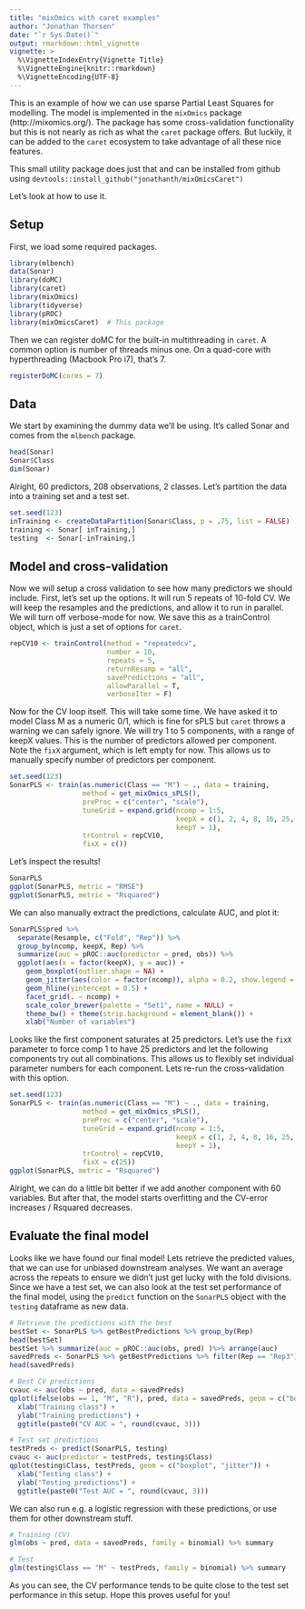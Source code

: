 ```yaml
---
title: "mixOmics with caret examples"
author: "Jonathan Thorsen"
date: "`r Sys.Date()`"
output: rmarkdown::html_vignette
vignette: >
  %\VignetteIndexEntry{Vignette Title}
  %\VignetteEngine{knitr::rmarkdown}
  %\VignetteEncoding{UTF-8}
---
```


This is an example of how we can use sparse Partial Least Squares for modelling. The model is implemented in the `mixOmics` package (http://mixomics.org/). The package has some cross-validation functionality but this is not nearly as rich as what the `caret` package offers. But luckily, it can be added to the `caret` ecosystem to take advantage of all these nice features.

This small utility package does just that and can be installed from github using `devtools::install_github("jonathanth/mixOmicsCaret")`

Let's look at how to use it.

## Setup

First, we load some required packages.
```r
library(mlbench)
data(Sonar)
library(doMC)
library(caret)
library(mixOmics)
library(tidyverse)
library(pROC)
library(mixOmicsCaret)  # This package
```

Then we can register doMC for the built-in multithreading in `caret`. A common option is number of threads minus one. On a quad-core with hyperthreading (Macbook Pro i7), that's 7.
```r
registerDoMC(cores = 7)
```

## Data

We start by examining the dummy data we'll be using. It's called Sonar and comes from the `mlbench` package.
```r
head(Sonar)
Sonar$Class
dim(Sonar)
```

Alright, 60 predictors, 208 observations, 2 classes.
Let's partition the data into a training set and a test set.
```r
set.seed(123)
inTraining <- createDataPartition(Sonar$Class, p = .75, list = FALSE)
training <- Sonar[ inTraining,]
testing  <- Sonar[-inTraining,]
```

## Model and cross-validation

Now we will setup a cross validation to see how many predictors we should include. First, let's set up the options. It will run 5 repeats of 10-fold CV. We will keep the resamples and the predictions, and allow it to run in parallel. We will turn off verbose-mode for now. 
We save this as a trainControl object, which is just a set of options for `caret`.
```r
repCV10 <- trainControl(method = "repeatedcv", 
                        number = 10, 
                        repeats = 5, 
                        returnResamp = "all", 
                        savePredictions = "all", 
                        allowParallel = T, 
                        verboseIter = F)
```

Now for the CV loop itself. This will take some time. We have asked it to model Class M as a numeric 0/1, which is fine for sPLS but `caret` throws a warning we can safely ignore. We will try 1 to 5 components, with a range of keepX values. This is the number of predictors allowed per component. Note the `fixX` argument, which is left empty for now. This allows us to manually specify number of predictors per component. 
```r
set.seed(123)
SonarPLS <- train(as.numeric(Class == "M") ~ ., data = training,
                  method = get_mixOmics_sPLS(),
                  preProc = c("center", "scale"),
                  tuneGrid = expand.grid(ncomp = 1:5, 
                                         keepX = c(1, 2, 4, 8, 16, 25, 40, 50, 60), 
                                         keepY = 1),
                  trControl = repCV10,
                  fixX = c())
```

Let's inspect the results!
```r
SonarPLS
ggplot(SonarPLS, metric = "RMSE")
ggplot(SonarPLS, metric = "Rsquared")
```
We can also manually extract the predictions, calculate AUC, and plot it:
```r
SonarPLS$pred %>%
  separate(Resample, c("Fold", "Rep")) %>%
  group_by(ncomp, keepX, Rep) %>%
  summarize(auc = pROC::auc(predictor = pred, obs)) %>%
  ggplot(aes(x = factor(keepX), y = auc)) +
    geom_boxplot(outlier.shape = NA) +
    geom_jitter(aes(color = factor(ncomp)), alpha = 0.2, show.legend = FALSE) +
    geom_hline(yintercept = 0.5) +
    facet_grid(. ~ ncomp) +
    scale_color_brewer(palette = "Set1", name = NULL) +
    theme_bw() + theme(strip.background = element_blank()) +
    xlab("Number of variables")
```

Looks like the first component saturates at 25 predictors. Let's use the `fixX` parameter to force comp 1 to have 25 predictors and let the following components try out all combinations. This allows us to flexibly set individual parameter numbers for each component. Lets re-run the cross-validation with this option.
```r
set.seed(123)
SonarPLS <- train(as.numeric(Class == "M") ~ ., data = training,
                  method = get_mixOmics_sPLS(),
                  preProc = c("center", "scale"),
                  tuneGrid = expand.grid(ncomp = 1:5, 
                                         keepX = c(1, 2, 4, 8, 16, 25, 40, 50, 60), 
                                         keepY = 1),
                  trControl = repCV10,
                  fixX = c(25))
ggplot(SonarPLS, metric = "Rsquared")
```
Alright, we can do a little bit better if we add another component with 60 variables. But after that, the model starts overfitting and the CV-error increases / Rsquared decreases.

## Evaluate the final model

Looks like we have found our final model! Lets retrieve the predicted values, that we can use for unbiased downstream analyses. We want an average across the repeats to ensure we didn't just get lucky with the fold divisions. Since we have a test set, we can also look at the test set performance of the final model, using the `predict` function on the `SonarPLS` object with the `testing` dataframe as new data.
```r
# Retrieve the predictions with the best 
bestSet <- SonarPLS %>% getBestPredictions %>% group_by(Rep) 
head(bestSet)
bestSet %>% summarize(auc = pROC::auc(obs, pred) )%>% arrange(auc)
savedPreds <- SonarPLS %>% getBestPredictions %>% filter(Rep == "Rep3")
head(savedPreds)

# Best CV predictions
cvauc <- auc(obs ~ pred, data = savedPreds)
qplot(ifelse(obs == 1, "M", "R"), pred, data = savedPreds, geom = c("boxplot", "jitter")) + 
  xlab("Training class") +
  ylab("Training predictions") +
  ggtitle(paste0("CV AUC = ", round(cvauc, 3)))

# Test set predictions
testPreds <- predict(SonarPLS, testing)
cvauc <- auc(predictor = testPreds, testing$Class)
qplot(testing$Class, testPreds, geom = c("boxplot", "jitter")) + 
  xlab("Testing class") +
  ylab("Testing predictions") +
  ggtitle(paste0("Test AUC = ", round(cvauc, 3)))
```

We can also run e.g. a logistic regression with these predictions, or use them for other downstream stuff.
```r
# Training (CV)
glm(obs ~ pred, data = savedPreds, family = binomial) %>% summary

# Test
glm(testing$Class == "M" ~ testPreds, family = binomial) %>% summary
```

As you can see, the CV performance tends to be quite close to the test set performance in this setup.
Hope this proves useful for you!
